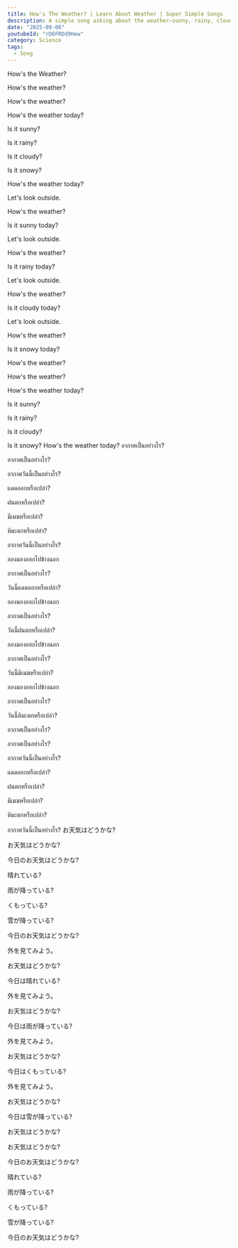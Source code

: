 ```yaml
---
title: How's The Weather? | Learn About Weather | Super Simple Songs
description: A simple song asking about the weather—sunny, rainy, cloudy, or snowy—and encouraging kids to look outside.
date: "2025-09-06"
youtubeId: "rD6FRDd9Hew"
category: Science
tags:
  - Song
---
```


<YouTube id="rD6FRDd9He" />

<TranscriptTabs>
<EnglishTranscript>
How's the Weather?

How's the weather?

How's the weather?

How's the weather today?

Is it sunny?

Is it rainy?

Is it cloudy?

Is it snowy?

How's the weather today?

Let's look outside.

How's the weather?

Is it sunny today?

Let's look outside.

How's the weather?

Is it rainy today?

Let's look outside.

How's the weather?

Is it cloudy today?

Let's look outside.

How's the weather?

Is it snowy today?

How's the weather?

How's the weather?

How's the weather today?

Is it sunny?

Is it rainy?

Is it cloudy?

Is it snowy?
How's the weather today?
</EnglishTranscript>
<ThaiTranslation>
อากาศเป็นอย่างไร?

อากาศเป็นอย่างไร?

อากาศวันนี้เป็นอย่างไร?

แดดออกหรือเปล่า?

ฝนตกหรือเปล่า?

มีเมฆหรือเปล่า?

หิมะตกหรือเปล่า?

อากาศวันนี้เป็นอย่างไร?

ลองมองออกไปข้างนอก

อากาศเป็นอย่างไร?

วันนี้แดดออกหรือเปล่า?

ลองมองออกไปข้างนอก

อากาศเป็นอย่างไร?

วันนี้ฝนตกหรือเปล่า?

ลองมองออกไปข้างนอก

อากาศเป็นอย่างไร?

วันนี้มีเมฆหรือเปล่า?

ลองมองออกไปข้างนอก

อากาศเป็นอย่างไร?

วันนี้หิมะตกหรือเปล่า?

อากาศเป็นอย่างไร?

อากาศเป็นอย่างไร?

อากาศวันนี้เป็นอย่างไร?

แดดออกหรือเปล่า?

ฝนตกหรือเปล่า?

มีเมฆหรือเปล่า?

หิมะตกหรือเปล่า?

อากาศวันนี้เป็นอย่างไร?
</ThaiTranslation>
<JapaneseTranslation>
お天気はどうかな?

お天気はどうかな?

今日のお天気はどうかな?

晴れている?

雨が降っている?

くもっている?

雪が降っている?

今日のお天気はどうかな?

外を見てみよう。

お天気はどうかな?

今日は晴れている?

外を見てみよう。

お天気はどうかな?

今日は雨が降っている?

外を見てみよう。

お天気はどうかな?

今日はくもっている?

外を見てみよう。

お天気はどうかな?

今日は雪が降っている?

お天気はどうかな?

お天気はどうかな?

今日のお天気はどうかな?

晴れている?

雨が降っている?

くもっている?

雪が降っている?

今日のお天気はどうかな?
</JapaneseTranslation>
</TranscriptTabs>
